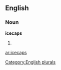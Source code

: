 
==English==

===Noun===
'''icecaps'''

# {{plural of|[[icecap]]}}

{{anagrams:en/acceips}}
[[Category:English plurals]]

[[ar:icecaps]]